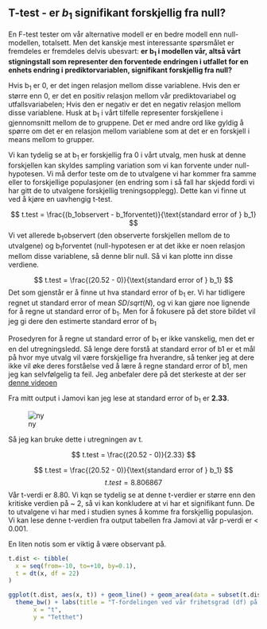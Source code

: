 ## T-test - er $b_1$ signifikant forskjellig fra null?
En F-test tester om vår alternative modell er en bedre modell enn null-modellen, totalsett. Men det kanskje mest interessante spørsmålet er fremdeles er fremdeles delvis ubesvart: **er b<sub>1</sub> i modellen vår, altså vårt stigningstall som representer den forventede endringen i utfallet for en enhets endring i prediktorvariablen, signifikant forskjellig fra null?**

Hvis b<sub>1</sub> er 0, er det ingen relasjon mellom disse variablene. Hvis den er større enn 0, er det en positiv relasjon mellom vår prediktovariabel og utfallsvariabelen; Hvis den er negativ er det en negativ relasjon mellom disse variablene. Husk at  b<sub>1</sub> i vårt tilfelle representer forskjellene i gjennomsnitt mellom de to gruppene. Det er med andre ord like gyldig å spørre om det er en relasjon mellom variablene som at det er en forskjell i means mellom to grupper.

Vi kan tydelig se at b<sub>1</sub> er forskjellig fra 0 i vårt utvalg, men husk at denne forskjellen kan skyldes sampling variation som vi kan forvente under null-hypotesen. Vi må derfor teste om de to utvalgene vi har kommer fra samme eller to forskjellige populasjoner (en endring som i så fall har skjedd fordi vi har gitt de to utvalgene forskjellig treningsopplegg). Dette kan vi finne ut ved å kjøre en uavhengig t-test.

$$
t.test = \frac{(b_1observert - b_1forventet)}{\text{standard error of } b_1}
$$
Vi vet allerede b<sub>1</sub>observert (den observerte forskjellen mellom de to utvalgene) og b<sub>1</sub>forventet (null-hypotesen er at det ikke er noen relasjon mellom disse variablene, så denne blir null. Så vi kan plotte inn disse verdiene.

$$
t.test = \frac{(20.52 - 0)}{\text{standard error of } b_1}
$$
Det som gjenstår er å finne ut hva standard error of b<sub>1</sub> er. Vi har tidligere regnet ut standard error of mean $SD/sqrt(N)$, og vi kan gjøre noe lignende for å regne ut standard error of b<sub>1</sub>. Men for å fokusere på det store bildet vil jeg gi dere den estimerte standard error of b<sub>1</sub>

<div class="warning">
Prosedyren for å regne ut standard error of b<sub>1</sub> er ikke vanskelig, men det er en del utregningsledd. Så lenge dere forstå at standard error of b1 er et mål på hvor mye utvalg vil være forskjellige fra hverandre, så tenker jeg at dere ikke vil øke deres forståelse ved å lære å regne standard error of b1, men jeg kan selvfølgelig ta feil. Jeg anbefaler dere på det sterkeste at der ser [denne videoen](https://www.youtube.com/watch?v=3L9ZMdzJyyI)

</div>

Fra mitt output i Jamovi kan jeg lese at standard error of b<sub>1</sub> er **2.33**. 

![ny](output.png)

Så jeg kan bruke dette i utregningen av t.

$$
t.test = \frac{(20.52 - 0)}{2.33}
$$

$$
t.test = \frac{(20.52 - 0)}{\text{standard error of } b_1}
$$
$$
t.test = 8.806867
$$
Vår t-verdi er 8.80. Vi kqn se tydelig se at denne t-verdier er større enn den kritiske verdien på ~ 2, så vi kan konkludere at vi har et signifikant funn. De to utvalgene vi har med i studien synes å komme fra forskjellig populasjon. Vi kan lese denne t-verdien fra output tabellen fra Jamovi at vår p-verdi er < 0.001. 

<div class="warning">
En liten notis som er viktig å være observant på. 

</div>


```r

t.dist <- tibble(
  x = seq(from=-10, to=+10, by=0.1),
  t = dt(x, df = 22)
)

ggplot(t.dist, aes(x, t)) + geom_line() + geom_area(data = subset(t.dist, x < 6), fill = "#00BFC4", alpha=.8) + scale_x_continuous(breaks = seq(-10, 10, by = 1))  + geom_vline(xintercept=0, color="black", linetype = 'dotted') + labs(y="density", x="t") + geom_vline(xintercept=8.2, color="red") + geom_vline(xintercept=2) + geom_vline(xintercept=-2) +
  theme_bw() + labs(title = "T-fordelingen ved vår frihetsgrad (df) på 22",
       x = "t",
       y = "Tetthet")


```


